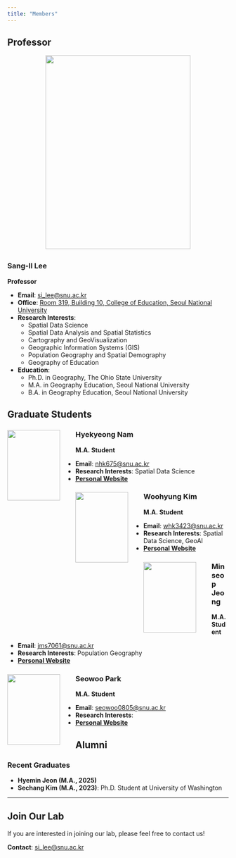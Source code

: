 ```yaml
---
title: "Members"
---
```


## Professor

:::: {.member-profile}
![](images/professor.png){.member-photo style="width: 330px; height: 440px; display: block; margin: 0 auto 2em auto;"}

### Sang-Il Lee
**Professor**

- **Email**: [si_lee@snu.ac.kr](mailto:si_lee@snu.ac.kr)
- **Office**: [Room 319, Building 10, College of Education, Seoul National University](https://www.google.com/maps?q=37.460373,126.955093)
- **Research Interests**:
    - Spatial Data Science  
    - Spatial Data Analysis and Spatial Statistics  
    - Cartography and GeoVisualization  
    - Geographic Information Systems (GIS)  
    - Population Geography and Spatial Demography  
    - Geography of Education
- **Education**:
    - Ph.D. in Geography, The Ohio State University  
    - M.A. in Geography Education, Seoul National University  
    - B.A. in Geography Education, Seoul National University
::::

## Graduate Students

::: {.grid}

::: {.g-col-12}
:::: {.member-profile}
![](images/Nam.jpeg){.member-photo style="float: left; margin-right: 2.5em; width: 120px; height: 160px;"}

### Hyekyeong Nam
**M.A. Student**

- **Email**: [nhk675@snu.ac.kr](mailto:nhk675@snu.ac.kr)
- **Research Interests**: Spatial Data Science
- [**Personal Website**](https://geoedu.snu.ac.kr/) 
::::
:::

::: {.g-col-12}
:::: {.member-profile}
![](images/Kim.png){.member-photo style="float: left; margin-right: 2.5em; width: 120px; height: 160px;"}

### Woohyung Kim
**M.A. Student**

- **Email**: [whk3423@snu.ac.kr](mailto:whk3423@snu.ac.kr)
- **Research Interests**: Spatial Data Science, GeoAI
- [**Personal Website**](https://geowhk.github.io/)
::::
:::

::: {.g-col-12}
:::: {.member-profile}
![](images/Jeong.jpeg){.member-photo style="float: left; margin-right: 2.5em; width: 120px; height: 160px;"}

### Minseop Jeong
**M.A. Student**

- **Email**: [jms7061@snu.ac.kr](mailto:jms7061@snu.ac.kr)
- **Research Interests**: Population Geography
- [**Personal Website**](https://geoedu.snu.ac.kr/)
::::
:::

::: {.g-col-12}
:::: {.member-profile}
![](images/Park.jpeg){.member-photo style="float: left; margin-right: 2.5em; width: 120px; height: 160px;"}

### Seowoo Park
**M.A. Student**

- **Email**: [seowoo0805@snu.ac.kr](mailto:seowoo0805@snu.ac.kr)
- **Research Interests**: 
- [**Personal Website**](https://geoedu.snu.ac.kr/)
::::
:::

:::

## Alumni

### Recent Graduates

- **Hyemin Jeon (M.A., 2025)**
- **Sechang Kim (M.A., 2023)**: Ph.D. Student at University of Washington

---

## Join Our Lab

If you are interested in joining our lab, please feel free to contact us!

**Contact**: [si_lee@snu.ac.kr](mailto:si_lee@snu.ac.kr)
